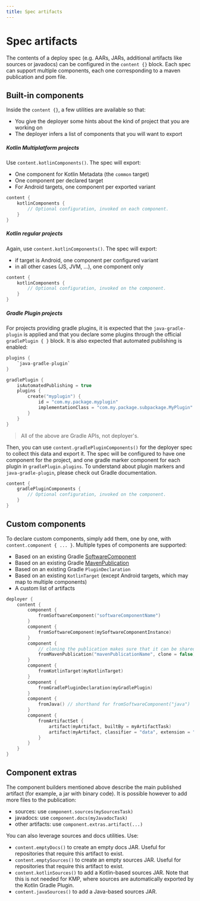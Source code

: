 ```yaml
---
title: Spec artifacts
---
```


# Spec artifacts

The contents of a deploy spec (e.g. AARs, JARs, additional artifacts like sources or javadocs) can be configured in the `content {}` block.
Each spec can support multiple components, each one corresponding to a maven publication and pom file.

## Built-in components

Inside the `content {}`, a few utilities are available so that:
- You give the deployer some hints about the kind of project that you are working on
- The deployer infers a list of components that you will want to export

##### Kotlin Multiplatform projects

Use `content.kotlinComponents()`. The spec will export:
- One component for Kotlin Metadata (the `common` target)
- One component per declared target
- For Android targets, one component per exported variant

```kotlin
content {
    kotlinComponents {
        // Optional configuration, invoked on each component.
    }
}
```

##### Kotlin regular projects

Again, use `content.kotlinComponents()`. The spec will export:
- if target is Android, one component per configured variant
- in all other cases (JS, JVM, ...), one component only

```kotlin
content {
    kotlinComponents {
        // Optional configuration, invoked on the component.
    }
}
```

##### Gradle Plugin projects

For projects providing gradle plugins, it is expected that the `java-gradle-plugin` is applied
and that you declare some plugins through the official `gradlePlugin { }` block. It is also expected that
automated publishing is enabled:

```kotlin
plugins {
    `java-gradle-plugin`
}

gradlePlugin {
    isAutomatedPublishing = true
    plugins {
        create("myplugin") {
            id = "com.my.package.myplugin"
            implementationClass = "com.my.package.subpackage.MyPlugin"
        }
    }
}
```

> All of the above are Gradle APIs, not deployer's.

Then, you can use `content.gradlePluginComponents()` for the deployer spec to collect this data and export it.
The spec will be configured to have one component for the project, and one gradle marker component for each plugin in `gradlePlugin.plugins`.
To understand about plugin markers and `java-gradle-plugin`, please check out Gradle documentation.

```kotlin
content {
    gradlePluginComponents {
        // Optional configuration, invoked on the component.
    }
}
```

## Custom components

To declare custom components, simply add them, one by one, with `content.component { ... }`. Multiple types of components are supported:

- Based on an existing Gradle [SoftwareComponent](https://docs.gradle.org/current/javadoc/org/gradle/api/component/SoftwareComponent.html)
- Based on an existing Gradle [MavenPublication](https://docs.gradle.org/current/dsl/org.gradle.api.publish.maven.MavenPublication.html)
- Based on an existing Gradle `PluginDeclaration`
- Based on an existing `KotlinTarget` (except Android targets, which may map to multiple components)
- A custom list of artifacts

```kotlin
deployer {
    content {
        component {
            fromSoftwareComponent("softwareComponentName")
        }
        component {
            fromSoftwareComponent(mySoftwareComponentInstance)
        }
        component {
            // cloning the publication makes sure that it can be shared across multiple specs.
            fromMavenPublication("mavenPublicationName", clone = false)
        }
        component {
            fromKotlinTarget(myKotlinTarget)
        }
        component {
            fromGradlePluginDeclaration(myGradlePlugin)
        }
        component {
            fromJava() // shorthand for fromSoftwareComponent("java")
        }
        component {
            fromArtifactSet {
                artifact(myArtifact, builtBy = myArtifactTask)
                artifact(myArtifact, classifier = "data", extension = "zip", builtBy = myArtifactTask)
            }
        }
    }
}
```

## Component extras

The component builders mentioned above describe the main published artifact (for example, a jar with binary code).
It is possible however to add more files to the publication:

- sources: use `component.sources(mySourcesTask)`
- javadocs: use `component.docs(myJavadocTask)`
- other artifacts: use `component.extras.artifact(...)`

You can also leverage sources and docs utilities. Use:

- `content.emptyDocs()` to create an empty docs JAR. Useful for repositories that require this artifact to exist.
- `content.emptySources()` to create an empty sources JAR. Useful for repositories that require this artifact to exist.
- `content.kotlinSources()` to add a Kotlin-based sources JAR. Note that this is not needed for KMP, where sources are automatically exported by the Kotlin Gradle Plugin.
- `content.javaSources()` to add a Java-based sources JAR.
